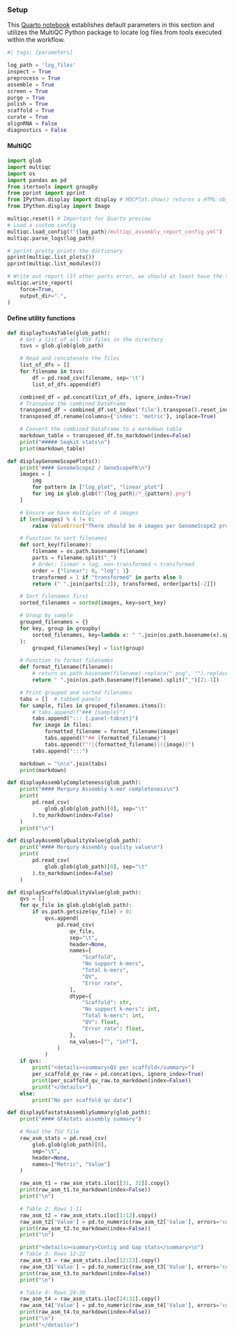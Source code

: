 ::::: {.content-visible when-meta="diagnostics"}

### Setup

This [Quarto notebook](https://quarto.org/) establishes default parameters
in this section and utilizes the MultiQC Python package to locate log files
from tools executed within the workflow.

```python
#| tags: [parameters]

log_path = 'log_files'
inspect = True
preprocess = True
assemble = True
screen = True
purge = True
polish = True
scaffold = True
curate = True
alignRNA = False
diagnostics = False
```

#### MultiQC

```python
import glob
import multiqc
import os
import pandas as pd
from itertools import groupby
from pprint import pprint
from IPython.display import display # MQCPlot.show() returns a HTML object which needs to be forced to render in a cell
from IPython.display import Image

multiqc.reset() # Important for Quarto preview
# Load a custom config
multiqc.load_config(f"{log_path}/multiqc_assembly_report_config.yml")
multiqc.parse_logs(log_path)

# pprint pretty prints the dictionary
pprint(multiqc.list_plots())
pprint(multiqc.list_modules())

# Write out report (If other parts error, we should at least have the summary)
multiqc.write_report(
    force=True,
    output_dir=".",
)
```

#### Define utility functions

```python
def displayTsvAsTable(glob_path):
    # Get a list of all TSV files in the directory
    tsvs = glob.glob(glob_path)

    # Read and concatenate the files
    list_of_dfs = []
    for filename in tsvs:
        df = pd.read_csv(filename, sep='\t')
        list_of_dfs.append(df)

    combined_df = pd.concat(list_of_dfs, ignore_index=True)
    # Transpose the combined DataFrame
    transposed_df = combined_df.set_index('file').transpose().reset_index()
    transposed_df.rename(columns={'index': 'metric'}, inplace=True)

    # Convert the combined DataFrame to a markdown table
    markdown_table = transposed_df.to_markdown(index=False)
    print("##### Seqkit stats\n")
    print(markdown_table)

def displayGenomeScopePlots():
    print("#### GenomeScope2 / GeneScopeFK\n")
    images = [
        img
        for pattern in ["log_plot", "linear_plot"]
        for img in glob.glob(f"{log_path}/*_{pattern}.png")
    ]

    # Ensure we have multiples of 4 images
    if len(images) % 4 != 0:
        raise ValueError("There should be 4 images per GenomeScope2 process")

    # Function to sort filenames
    def sort_key(filename):
        filename = os.path.basename(filename)
        parts = filename.split("_")
        # Order: linear < log, non-transformed < transformed
        order = {"linear": 0, "log": 1}
        transformed = 1 if "transformed" in parts else 0
        return (" ".join(parts[:2]), transformed, order[parts[-2]])

    # Sort filenames first
    sorted_filenames = sorted(images, key=sort_key)

    # Group by sample
    grouped_filenames = {}
    for key, group in groupby(
        sorted_filenames, key=lambda x: " ".join(os.path.basename(x).split("_")[:2])
    ):
        grouped_filenames[key] = list(group)

    # Function to format filenames
    def format_filename(filename):
        # return os.path.basename(filename).replace(".png", "").replace("_", " ")
        return " ".join(os.path.basename(filename).split("_")[2:-1])

    # Print grouped and sorted filenames
    tabs = []  # tabbed panels
    for sample, files in grouped_filenames.items():
        # tabs.append(f"### {sample}")
        tabs.append("::: {.panel-tabset}")
        for image in files:
            formatted_filename = format_filename(image)
            tabs.append(f"## {formatted_filename}")
            tabs.append(f"![{formatted_filename}]({image})")
        tabs.append(":::")

    markdown = "\n\n".join(tabs)
    print(markdown)

def displayAssemblyCompleteness(glob_path):
    print("#### Merqury Assembly k-mer completeness\n")
    print(
        pd.read_csv(
            glob.glob(glob_path)[0], sep="\t"
        ).to_markdown(index=False)
    )
    print("\n")

def displayAssemblyQualityValue(glob_path):
    print("#### Merqury Assembly quality value\n")
    print(
        pd.read_csv(
            glob.glob(glob_path)[0], sep="\t"
        ).to_markdown(index=False)
    )

def displayScaffoldQualityValue(glob_path):
    qvs = []
    for qv_file in glob.glob(glob_path):
        if os.path.getsize(qv_file) > 0:
            qvs.append(
                pd.read_csv(
                    qv_file,
                    sep="\t",
                    header=None,
                    names=[
                        "Scaffold",
                        "No support k-mers",
                        "Total k-mers",
                        "QV",
                        "Error rate",
                    ],
                    dtype={
                        "Scaffold": str,
                        "No support k-mers": int,
                        "Total k-mers": int,
                        "QV": float,
                        "Error rate": float,
                    },
                    na_values=["", "inf"],
                )
            )
    if qvs:
        print("<details><summary>QV per scaffold</summary>")
        per_scaffold_qv_raw = pd.concat(qvs, ignore_index=True)
        print(per_scaffold_qv_raw.to_markdown(index=False))
        print("</details>")
    else:
        print("No per scaffold qv data")

def displayGfastatsAssemblySummary(glob_path):
    print("#### GFAstats assembly summary")

    # Read the TSV file
    raw_asm_stats = pd.read_csv(
        glob.glob(glob_path)[0],
        sep="\t",
        header=None,
        names=["Metric", "Value"]
    )

    raw_asm_t1 = raw_asm_stats.iloc[[31, 32]].copy()
    print(raw_asm_t1.to_markdown(index=False))
    print("\n")

    # Table 2: Rows 1-11
    raw_asm_t2 = raw_asm_stats.iloc[1:12].copy()
    raw_asm_t2['Value'] = pd.to_numeric(raw_asm_t2['Value'], errors='coerce').astype(int)
    print(raw_asm_t2.to_markdown(index=False))
    print("\n")

    print("<details><summary>Contig and Gap stats</summary>\n")
    # Table 3: Rows 12-22
    raw_asm_t3 = raw_asm_stats.iloc[12:23].copy()
    raw_asm_t3['Value'] = pd.to_numeric(raw_asm_t3['Value'], errors='coerce').astype(int)
    print(raw_asm_t3.to_markdown(index=False))
    print("\n")

    # Table 4: Rows 24-30
    raw_asm_t4 = raw_asm_stats.iloc[24:31].copy()
    raw_asm_t4['Value'] = pd.to_numeric(raw_asm_t4['Value'], errors='coerce').astype(int)
    print(raw_asm_t4.to_markdown(index=False))
    print("\n")
    print("</details>")

```

:::::
